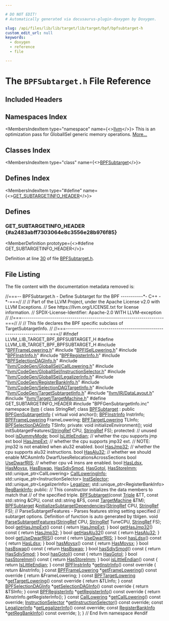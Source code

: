 ```yaml
---

# DO NOT EDIT!
# Automatically generated via docusaurus-plugin-doxygen by Doxygen.

slug: /api/files/lib/lib/target/lib/target/bpf/bpfsubtarget-h
custom_edit_url: null
keywords:
  - doxygen
  - reference
  - file

---
```





# The `BPFSubtarget.h` File Reference

<DoxygenPage pluginConfig={pluginConfig}>



## Included Headers

<IncludesList>
<IncludesListItem
  filePath="BPFFrameLowering.h"
  permalink="/docs/api/files/lib/lib/target/lib/target/bpf/bpfframelowering-h"
  isLocal="true" />
<IncludesListItem
  filePath="BPFISelLowering.h"
  permalink="/docs/api/files/lib/lib/target/lib/target/bpf/bpfisellowering-h"
  isLocal="true" />
<IncludesListItem
  filePath="BPFInstrInfo.h"
  permalink="/docs/api/files/lib/lib/target/lib/target/bpf/bpfinstrinfo-h"
  isLocal="true" />
<IncludesListItem
  filePath="BPFRegisterInfo.h"
  permalink="/docs/api/files/lib/lib/target/lib/target/bpf/bpfregisterinfo-h"
  isLocal="true" />
<IncludesListItem
  filePath="BPFSelectionDAGInfo.h"
  permalink="/docs/api/files/lib/lib/target/lib/target/bpf/bpfselectiondaginfo-h"
  isLocal="true" />
<IncludesListItem
  filePath="llvm/CodeGen/GlobalISel/CallLowering.h"
  permalink="/docs/api/files/include/include/llvm/include/llvm/codegen/include/llvm/codegen/globalisel/calllowering-h"
  isLocal="true" />
<IncludesListItem
  filePath="llvm/CodeGen/GlobalISel/InstructionSelector.h"
  permalink="/docs/api/files/include/include/llvm/include/llvm/codegen/include/llvm/codegen/globalisel/instructionselector-h"
  isLocal="true" />
<IncludesListItem
  filePath="llvm/CodeGen/GlobalISel/LegalizerInfo.h"
  permalink="/docs/api/files/include/include/llvm/include/llvm/codegen/include/llvm/codegen/globalisel/legalizerinfo-h"
  isLocal="true" />
<IncludesListItem
  filePath="llvm/CodeGen/RegisterBankInfo.h"
  permalink="/docs/api/files/include/include/llvm/include/llvm/codegen/registerbankinfo-h"
  isLocal="true" />
<IncludesListItem
  filePath="llvm/CodeGen/SelectionDAGTargetInfo.h"
  permalink="/docs/api/files/include/include/llvm/include/llvm/codegen/selectiondagtargetinfo-h"
  isLocal="true" />
<IncludesListItem
  filePath="llvm/CodeGen/TargetSubtargetInfo.h"
  permalink="/docs/api/files/include/include/llvm/include/llvm/codegen/targetsubtargetinfo-h"
  isLocal="true" />
<IncludesListItem
  filePath="llvm/IR/DataLayout.h"
  permalink="/docs/api/files/include/include/llvm/include/llvm/ir/datalayout-h"
  isLocal="true" />
<IncludesListItem
  filePath="llvm/Target/TargetMachine.h"
  permalink="/docs/api/files/include/include/llvm/include/llvm/target/targetmachine-h"
  isLocal="true" />
<IncludesListItem
  filePath="BPFGenSubtargetInfo.inc"
  permalink=""
  isLocal="true" />
</IncludesList>

## Namespaces Index

<MembersIndex>

<MembersIndexItem
  type="namespace"
  name={<><a href="/docs/api/namespaces/llvm">llvm</a></>}>
This is an optimization pass for GlobalISel generic memory operations. <a href="/docs/api/namespaces/llvm/#details">More...</a>
</MembersIndexItem>

</MembersIndex>

## Classes Index

<MembersIndex>

<MembersIndexItem
  type="class"
  name={<><a href="/docs/api/classes/llvm/bpfsubtarget">BPFSubtarget</a></>}>
</MembersIndexItem>

</MembersIndex>

## Defines Index

<MembersIndex>

<MembersIndexItem
  type="#define"
  name={<><a href="#a2483abff7303064e8c3556e28b976f85">GET&#95;SUBTARGETINFO&#95;HEADER</a></>}>
</MembersIndexItem>

</MembersIndex>


<SectionDefinition>

## Defines

### GET&#95;SUBTARGETINFO&#95;HEADER {#a2483abff7303064e8c3556e28b976f85}

<MemberDefinition
  prototype={<>#define GET&#95;SUBTARGETINFO&#95;HEADER</>}>

Definition at line <a href="#l00030">30</a> of file <a href="/docs/api/files/lib/lib/target/lib/target/bpf/bpfsubtarget-h">BPFSubtarget.h</a>.
</MemberDefinition>

</SectionDefinition>

## File Listing

The file content with the documentation metadata removed is:

<ProgramListing>

<Link id="l00001" /><CodeLine lineNumber="1"><span class="doxyHighlightComment">//===-- BPFSubtarget.h - Define Subtarget for the BPF -----------&#42;- C++ -&#42;-===//</span></CodeLine>
<Link id="l00002" /><CodeLine lineNumber="2"><span class="doxyHighlightComment">//</span></CodeLine>
<Link id="l00003" /><CodeLine lineNumber="3"><span class="doxyHighlightComment">// Part of the LLVM Project, under the Apache License v2.0 with LLVM Exceptions.</span></CodeLine>
<Link id="l00004" /><CodeLine lineNumber="4"><span class="doxyHighlightComment">// See https://llvm.org/LICENSE.txt for license information.</span></CodeLine>
<Link id="l00005" /><CodeLine lineNumber="5"><span class="doxyHighlightComment">// SPDX-License-Identifier: Apache-2.0 WITH LLVM-exception</span></CodeLine>
<Link id="l00006" /><CodeLine lineNumber="6"><span class="doxyHighlightComment">//</span></CodeLine>
<Link id="l00007" /><CodeLine lineNumber="7"><span class="doxyHighlightComment">//===----------------------------------------------------------------------===//</span></CodeLine>
<Link id="l00008" /><CodeLine lineNumber="8"><span class="doxyHighlightComment">//</span></CodeLine>
<Link id="l00009" /><CodeLine lineNumber="9"><span class="doxyHighlightComment">// This file declares the BPF specific subclass of TargetSubtargetInfo.</span></CodeLine>
<Link id="l00010" /><CodeLine lineNumber="10"><span class="doxyHighlightComment">//</span></CodeLine>
<Link id="l00011" /><CodeLine lineNumber="11"><span class="doxyHighlightComment">//===----------------------------------------------------------------------===//</span></CodeLine>
<Link id="l00012" /><CodeLine lineNumber="12"></CodeLine>
<Link id="l00013" /><CodeLine lineNumber="13"><span class="doxyHighlightPreprocessor">#ifndef LLVM&#95;LIB&#95;TARGET&#95;BPF&#95;BPFSUBTARGET&#95;H</span></CodeLine>
<Link id="l00014" /><CodeLine lineNumber="14"><span class="doxyHighlightPreprocessor">#define LLVM&#95;LIB&#95;TARGET&#95;BPF&#95;BPFSUBTARGET&#95;H</span></CodeLine>
<Link id="l00015" /><CodeLine lineNumber="15"></CodeLine>
<Link id="l00016" /><CodeLine lineNumber="16"><span class="doxyHighlightPreprocessor">#include &quot;<a href="/docs/api/files/lib/lib/target/lib/target/bpf/bpfframelowering-h">BPFFrameLowering.h</a>&quot;</span></CodeLine>
<Link id="l00017" /><CodeLine lineNumber="17"><span class="doxyHighlightPreprocessor">#include &quot;<a href="/docs/api/files/lib/lib/target/lib/target/bpf/bpfisellowering-h">BPFISelLowering.h</a>&quot;</span></CodeLine>
<Link id="l00018" /><CodeLine lineNumber="18"><span class="doxyHighlightPreprocessor">#include &quot;<a href="/docs/api/files/lib/lib/target/lib/target/bpf/bpfinstrinfo-h">BPFInstrInfo.h</a>&quot;</span></CodeLine>
<Link id="l00019" /><CodeLine lineNumber="19"><span class="doxyHighlightPreprocessor">#include &quot;<a href="/docs/api/files/lib/lib/target/lib/target/bpf/bpfregisterinfo-h">BPFRegisterInfo.h</a>&quot;</span></CodeLine>
<Link id="l00020" /><CodeLine lineNumber="20"><span class="doxyHighlightPreprocessor">#include &quot;<a href="/docs/api/files/lib/lib/target/lib/target/bpf/bpfselectiondaginfo-h">BPFSelectionDAGInfo.h</a>&quot;</span></CodeLine>
<Link id="l00021" /><CodeLine lineNumber="21"><span class="doxyHighlightPreprocessor">#include &quot;<a href="/docs/api/files/include/include/llvm/include/llvm/codegen/include/llvm/codegen/globalisel/calllowering-h">llvm/CodeGen/GlobalISel/CallLowering.h</a>&quot;</span></CodeLine>
<Link id="l00022" /><CodeLine lineNumber="22"><span class="doxyHighlightPreprocessor">#include &quot;<a href="/docs/api/files/include/include/llvm/include/llvm/codegen/include/llvm/codegen/globalisel/instructionselector-h">llvm/CodeGen/GlobalISel/InstructionSelector.h</a>&quot;</span></CodeLine>
<Link id="l00023" /><CodeLine lineNumber="23"><span class="doxyHighlightPreprocessor">#include &quot;<a href="/docs/api/files/include/include/llvm/include/llvm/codegen/include/llvm/codegen/globalisel/legalizerinfo-h">llvm/CodeGen/GlobalISel/LegalizerInfo.h</a>&quot;</span></CodeLine>
<Link id="l00024" /><CodeLine lineNumber="24"><span class="doxyHighlightPreprocessor">#include &quot;<a href="/docs/api/files/include/include/llvm/include/llvm/codegen/registerbankinfo-h">llvm/CodeGen/RegisterBankInfo.h</a>&quot;</span></CodeLine>
<Link id="l00025" /><CodeLine lineNumber="25"><span class="doxyHighlightPreprocessor">#include &quot;<a href="/docs/api/files/include/include/llvm/include/llvm/codegen/selectiondagtargetinfo-h">llvm/CodeGen/SelectionDAGTargetInfo.h</a>&quot;</span></CodeLine>
<Link id="l00026" /><CodeLine lineNumber="26"><span class="doxyHighlightPreprocessor">#include &quot;<a href="/docs/api/files/include/include/llvm/include/llvm/codegen/targetsubtargetinfo-h">llvm/CodeGen/TargetSubtargetInfo.h</a>&quot;</span></CodeLine>
<Link id="l00027" /><CodeLine lineNumber="27"><span class="doxyHighlightPreprocessor">#include &quot;<a href="/docs/api/files/include/include/llvm/include/llvm/ir/datalayout-h">llvm/IR/DataLayout.h</a>&quot;</span></CodeLine>
<Link id="l00028" /><CodeLine lineNumber="28"><span class="doxyHighlightPreprocessor">#include &quot;<a href="/docs/api/files/include/include/llvm/include/llvm/target/targetmachine-h">llvm/Target/TargetMachine.h</a>&quot;</span></CodeLine>
<Link id="l00029" /><CodeLine lineNumber="29"></CodeLine>
<Link id="l00030" /><CodeLine lineNumber="30" lineLink="#a2483abff7303064e8c3556e28b976f85"><span class="doxyHighlightPreprocessor">#define GET&#95;SUBTARGETINFO&#95;HEADER</span></CodeLine>
<Link id="l00031" /><CodeLine lineNumber="31"><span class="doxyHighlightPreprocessor">#include &quot;BPFGenSubtargetInfo.inc&quot;</span></CodeLine>
<Link id="l00032" /><CodeLine lineNumber="32"></CodeLine>
<Link id="l00033" /><CodeLine lineNumber="33"><span class="doxyHighlightKeyword">namespace </span><span class="doxyHighlight"><a href="/docs/api/namespaces/llvm">llvm</a> &#123;</span></CodeLine>
<Link id="l00034" /><CodeLine lineNumber="34"><span class="doxyHighlightKeyword">class </span><span class="doxyHighlight">StringRef;</span></CodeLine>
<Link id="l00035" /><CodeLine lineNumber="35"></CodeLine>
<Link id="l00036" /><CodeLine lineNumber="36" lineLink="/docs/api/classes/llvm/bpfsubtarget"><span class="doxyHighlightKeyword">class </span><span class="doxyHighlight"><a href="/docs/api/classes/llvm/bpfsubtarget/#a12762ee21e307b79f5c7594c7fd6e63a">BPFSubtarget</a> : </span><span class="doxyHighlightKeyword">public</span><span class="doxyHighlight"> <a href="/docs/api/classes/bpfgensubtargetinfo">BPFGenSubtargetInfo</a> &#123;</span></CodeLine>
<Link id="l00037" /><CodeLine lineNumber="37"><span class="doxyHighlight">  </span><span class="doxyHighlightKeyword">virtual</span><span class="doxyHighlight"> </span><span class="doxyHighlightKeywordType">void</span><span class="doxyHighlight"> anchor();</span></CodeLine>
<Link id="l00038" /><CodeLine lineNumber="38"><span class="doxyHighlight">  <a href="/docs/api/classes/llvm/bpfinstrinfo">BPFInstrInfo</a> InstrInfo;</span></CodeLine>
<Link id="l00039" /><CodeLine lineNumber="39"><span class="doxyHighlight">  <a href="/docs/api/classes/llvm/bpfframelowering">BPFFrameLowering</a> FrameLowering;</span></CodeLine>
<Link id="l00040" /><CodeLine lineNumber="40"><span class="doxyHighlight">  <a href="/docs/api/classes/llvm/bpftargetlowering">BPFTargetLowering</a> TLInfo;</span></CodeLine>
<Link id="l00041" /><CodeLine lineNumber="41"><span class="doxyHighlight">  <a href="/docs/api/classes/llvm/bpfselectiondaginfo">BPFSelectionDAGInfo</a> TSInfo;</span></CodeLine>
<Link id="l00042" /><CodeLine lineNumber="42"></CodeLine>
<Link id="l00043" /><CodeLine lineNumber="43"><span class="doxyHighlightKeyword">private</span><span class="doxyHighlight">:</span></CodeLine>
<Link id="l00044" /><CodeLine lineNumber="44"><span class="doxyHighlight">  </span><span class="doxyHighlightKeywordType">void</span><span class="doxyHighlight"> initializeEnvironment();</span></CodeLine>
<Link id="l00045" /><CodeLine lineNumber="45"><span class="doxyHighlight">  </span><span class="doxyHighlightKeywordType">void</span><span class="doxyHighlight"> initSubtargetFeatures(<a href="/docs/api/classes/llvm/stringref">StringRef</a> CPU, <a href="/docs/api/classes/llvm/stringref">StringRef</a> FS);</span></CodeLine>
<Link id="l00046" /><CodeLine lineNumber="46"></CodeLine>
<Link id="l00047" /><CodeLine lineNumber="47"><span class="doxyHighlightKeyword">protected</span><span class="doxyHighlight">:</span></CodeLine>
<Link id="l00048" /><CodeLine lineNumber="48"><span class="doxyHighlight">  </span><span class="doxyHighlightComment">// unused</span></CodeLine>
<Link id="l00049" /><CodeLine lineNumber="49" lineLink="/docs/api/classes/llvm/bpfsubtarget/#ae8faf5217b09c264f02eacbee7d3a567"><span class="doxyHighlight">  </span><span class="doxyHighlightKeywordType">bool</span><span class="doxyHighlight"> <a href="/docs/api/classes/llvm/bpfsubtarget/#ae8faf5217b09c264f02eacbee7d3a567">isDummyMode</a>;</span></CodeLine>
<Link id="l00050" /><CodeLine lineNumber="50"></CodeLine>
<Link id="l00051" /><CodeLine lineNumber="51" lineLink="/docs/api/classes/llvm/bpfsubtarget/#a9f5546daedc12249a58e196ed72bf1c2"><span class="doxyHighlight">  </span><span class="doxyHighlightKeywordType">bool</span><span class="doxyHighlight"> <a href="/docs/api/classes/llvm/bpfsubtarget/#a9f5546daedc12249a58e196ed72bf1c2">IsLittleEndian</a>;</span></CodeLine>
<Link id="l00052" /><CodeLine lineNumber="52"></CodeLine>
<Link id="l00053" /><CodeLine lineNumber="53"><span class="doxyHighlight">  </span><span class="doxyHighlightComment">// whether the cpu supports jmp ext</span></CodeLine>
<Link id="l00054" /><CodeLine lineNumber="54" lineLink="/docs/api/classes/llvm/bpfsubtarget/#a4b5eee2d1f9d72c532e5777107640e98"><span class="doxyHighlight">  </span><span class="doxyHighlightKeywordType">bool</span><span class="doxyHighlight"> <a href="/docs/api/classes/llvm/bpfsubtarget/#a4b5eee2d1f9d72c532e5777107640e98">HasJmpExt</a>;</span></CodeLine>
<Link id="l00055" /><CodeLine lineNumber="55"></CodeLine>
<Link id="l00056" /><CodeLine lineNumber="56"><span class="doxyHighlight">  </span><span class="doxyHighlightComment">// whether the cpu supports jmp32 ext.</span></CodeLine>
<Link id="l00057" /><CodeLine lineNumber="57"><span class="doxyHighlight">  </span><span class="doxyHighlightComment">// NOTE: jmp32 is not enabled when alu32 enabled.</span></CodeLine>
<Link id="l00058" /><CodeLine lineNumber="58" lineLink="/docs/api/classes/llvm/bpfsubtarget/#ab36fac9445d6e6a3f54c76f51203ed75"><span class="doxyHighlight">  </span><span class="doxyHighlightKeywordType">bool</span><span class="doxyHighlight"> <a href="/docs/api/classes/llvm/bpfsubtarget/#ab36fac9445d6e6a3f54c76f51203ed75">HasJmp32</a>;</span></CodeLine>
<Link id="l00059" /><CodeLine lineNumber="59"></CodeLine>
<Link id="l00060" /><CodeLine lineNumber="60"><span class="doxyHighlight">  </span><span class="doxyHighlightComment">// whether the cpu supports alu32 instructions.</span></CodeLine>
<Link id="l00061" /><CodeLine lineNumber="61" lineLink="/docs/api/classes/llvm/bpfsubtarget/#a0441efda13f70b66a72faa940dc284b8"><span class="doxyHighlight">  </span><span class="doxyHighlightKeywordType">bool</span><span class="doxyHighlight"> <a href="/docs/api/classes/llvm/bpfsubtarget/#a0441efda13f70b66a72faa940dc284b8">HasAlu32</a>;</span></CodeLine>
<Link id="l00062" /><CodeLine lineNumber="62"></CodeLine>
<Link id="l00063" /><CodeLine lineNumber="63"><span class="doxyHighlight">  </span><span class="doxyHighlightComment">// whether we should enable MCAsmInfo DwarfUsesRelocationsAcrossSections</span></CodeLine>
<Link id="l00064" /><CodeLine lineNumber="64" lineLink="/docs/api/classes/llvm/bpfsubtarget/#aa4f9d08b20272ae4572f5e472c60116f"><span class="doxyHighlight">  </span><span class="doxyHighlightKeywordType">bool</span><span class="doxyHighlight"> <a href="/docs/api/classes/llvm/bpfsubtarget/#aa4f9d08b20272ae4572f5e472c60116f">UseDwarfRIS</a>;</span></CodeLine>
<Link id="l00065" /><CodeLine lineNumber="65"></CodeLine>
<Link id="l00066" /><CodeLine lineNumber="66"><span class="doxyHighlight">  </span><span class="doxyHighlightComment">// whether cpu v4 insns are enabled.</span></CodeLine>
<Link id="l00067" /><CodeLine lineNumber="67" lineLink="/docs/api/classes/llvm/bpfsubtarget/#a0889bd38143383a397024c139c399603"><span class="doxyHighlight">  </span><span class="doxyHighlightKeywordType">bool</span><span class="doxyHighlight"> <a href="/docs/api/classes/llvm/bpfsubtarget/#ab80177300cbb68cb930613ac2c77e5fe">HasLdsx</a>, <a href="/docs/api/classes/llvm/bpfsubtarget/#ab6bfbab0d6e473240a5ba6ce94e0b908">HasMovsx</a>, <a href="/docs/api/classes/llvm/bpfsubtarget/#a0889bd38143383a397024c139c399603">HasBswap</a>, <a href="/docs/api/classes/llvm/bpfsubtarget/#aaae018b82e467ff958a55bfccecb5e38">HasSdivSmod</a>, <a href="/docs/api/classes/llvm/bpfsubtarget/#acb619d0dfe4716bc4fc5b33531437f51">HasGotol</a>, <a href="/docs/api/classes/llvm/bpfsubtarget/#a9e54c8f06c186f096669b77c7c8e6ec6">HasStoreImm</a>;</span></CodeLine>
<Link id="l00068" /><CodeLine lineNumber="68"></CodeLine>
<Link id="l00069" /><CodeLine lineNumber="69" lineLink="/docs/api/classes/llvm/bpfsubtarget/#a8b8ffea03f9ccb188321ab50031c3faa"><span class="doxyHighlight">  std::unique&#95;ptr&lt;CallLowering&gt; <a href="/docs/api/classes/llvm/bpfsubtarget/#a8b8ffea03f9ccb188321ab50031c3faa">CallLoweringInfo</a>;</span></CodeLine>
<Link id="l00070" /><CodeLine lineNumber="70" lineLink="/docs/api/classes/llvm/bpfsubtarget/#a5cce3ff3fdb0094b4bf7926b48a64ccc"><span class="doxyHighlight">  std::unique&#95;ptr&lt;InstructionSelector&gt; <a href="/docs/api/classes/llvm/bpfsubtarget/#a5cce3ff3fdb0094b4bf7926b48a64ccc">InstSelector</a>;</span></CodeLine>
<Link id="l00071" /><CodeLine lineNumber="71" lineLink="/docs/api/classes/llvm/bpfsubtarget/#a7268ffbd46f4bb70d4924f1b2526af39"><span class="doxyHighlight">  std::unique&#95;ptr&lt;LegalizerInfo&gt; <a href="/docs/api/classes/llvm/bpfsubtarget/#a7268ffbd46f4bb70d4924f1b2526af39">Legalizer</a>;</span></CodeLine>
<Link id="l00072" /><CodeLine lineNumber="72" lineLink="/docs/api/classes/llvm/bpfsubtarget/#ac6cabd1cf62f0109fcc7c0c287322d38"><span class="doxyHighlight">  std::unique&#95;ptr&lt;RegisterBankInfo&gt; <a href="/docs/api/classes/llvm/bpfsubtarget/#ac6cabd1cf62f0109fcc7c0c287322d38">RegBankInfo</a>;</span></CodeLine>
<Link id="l00073" /><CodeLine lineNumber="73"></CodeLine>
<Link id="l00074" /><CodeLine lineNumber="74"><span class="doxyHighlightKeyword">public</span><span class="doxyHighlight">:</span></CodeLine>
<Link id="l00075" /><CodeLine lineNumber="75"><span class="doxyHighlight">  </span><span class="doxyHighlightComment">// This constructor initializes the data members to match that</span></CodeLine>
<Link id="l00076" /><CodeLine lineNumber="76"><span class="doxyHighlight">  </span><span class="doxyHighlightComment">// of the specified triple.</span></CodeLine>
<Link id="l00077" /><CodeLine lineNumber="77"><span class="doxyHighlight">  <a href="/docs/api/classes/llvm/bpfsubtarget/#a12762ee21e307b79f5c7594c7fd6e63a">BPFSubtarget</a>(</span><span class="doxyHighlightKeyword">const</span><span class="doxyHighlight"> <a href="/docs/api/classes/llvm/triple">Triple</a> &amp;TT, </span><span class="doxyHighlightKeyword">const</span><span class="doxyHighlight"> std::string &amp;CPU, </span><span class="doxyHighlightKeyword">const</span><span class="doxyHighlight"> std::string &amp;FS,</span></CodeLine>
<Link id="l00078" /><CodeLine lineNumber="78"><span class="doxyHighlight">               </span><span class="doxyHighlightKeyword">const</span><span class="doxyHighlight"> <a href="/docs/api/classes/llvm/targetmachine">TargetMachine</a> &amp;TM);</span></CodeLine>
<Link id="l00079" /><CodeLine lineNumber="79"></CodeLine>
<Link id="l00080" /><CodeLine lineNumber="80"><span class="doxyHighlight">  <a href="/docs/api/classes/llvm/bpfsubtarget/#a12762ee21e307b79f5c7594c7fd6e63a">BPFSubtarget</a> &amp;<a href="/docs/api/classes/llvm/bpfsubtarget/#a4d43672231a5ab2a98f4b9718a111f74">initializeSubtargetDependencies</a>(<a href="/docs/api/classes/llvm/stringref">StringRef</a> CPU, <a href="/docs/api/classes/llvm/stringref">StringRef</a> FS);</span></CodeLine>
<Link id="l00081" /><CodeLine lineNumber="81"></CodeLine>
<Link id="l00082" /><CodeLine lineNumber="82"><span class="doxyHighlight">  </span><span class="doxyHighlightComment">// ParseSubtargetFeatures - Parses features string setting specified</span></CodeLine>
<Link id="l00083" /><CodeLine lineNumber="83"><span class="doxyHighlight">  </span><span class="doxyHighlightComment">// subtarget options.  Definition of function is auto generated by tblgen.</span></CodeLine>
<Link id="l00084" /><CodeLine lineNumber="84" lineLink="/docs/api/classes/llvm/bpfsubtarget/#af10dda6851d7f9ac160a3f69f4a6c4bd"><span class="doxyHighlight">  </span><span class="doxyHighlightKeywordType">void</span><span class="doxyHighlight"> <a href="/docs/api/classes/llvm/bpfsubtarget/#af10dda6851d7f9ac160a3f69f4a6c4bd">ParseSubtargetFeatures</a>(<a href="/docs/api/classes/llvm/stringref">StringRef</a> CPU, <a href="/docs/api/classes/llvm/stringref">StringRef</a> TuneCPU, <a href="/docs/api/classes/llvm/stringref">StringRef</a> FS);</span></CodeLine>
<Link id="l00085" /><CodeLine lineNumber="85" lineLink="/docs/api/classes/llvm/bpfsubtarget/#a73f4afceaae849cc2444831fefb7045f"><span class="doxyHighlight">  </span><span class="doxyHighlightKeywordType">bool</span><span class="doxyHighlight"> <a href="/docs/api/classes/llvm/bpfsubtarget/#a73f4afceaae849cc2444831fefb7045f">getHasJmpExt</a>()</span><span class="doxyHighlightKeyword"> const </span><span class="doxyHighlight">&#123; </span><span class="doxyHighlightKeywordFlow">return</span><span class="doxyHighlight"> <a href="/docs/api/classes/llvm/bpfsubtarget/#a4b5eee2d1f9d72c532e5777107640e98">HasJmpExt</a>; &#125;</span></CodeLine>
<Link id="l00086" /><CodeLine lineNumber="86" lineLink="/docs/api/classes/llvm/bpfsubtarget/#abed21af3c3ed410fbbde5a0ec67c79a6"><span class="doxyHighlight">  </span><span class="doxyHighlightKeywordType">bool</span><span class="doxyHighlight"> <a href="/docs/api/classes/llvm/bpfsubtarget/#abed21af3c3ed410fbbde5a0ec67c79a6">getHasJmp32</a>()</span><span class="doxyHighlightKeyword"> const </span><span class="doxyHighlight">&#123; </span><span class="doxyHighlightKeywordFlow">return</span><span class="doxyHighlight"> <a href="/docs/api/classes/llvm/bpfsubtarget/#ab36fac9445d6e6a3f54c76f51203ed75">HasJmp32</a>; &#125;</span></CodeLine>
<Link id="l00087" /><CodeLine lineNumber="87" lineLink="/docs/api/classes/llvm/bpfsubtarget/#af9a921127a02db4e41f601c83ad2a7df"><span class="doxyHighlight">  </span><span class="doxyHighlightKeywordType">bool</span><span class="doxyHighlight"> <a href="/docs/api/classes/llvm/bpfsubtarget/#af9a921127a02db4e41f601c83ad2a7df">getHasAlu32</a>()</span><span class="doxyHighlightKeyword"> const </span><span class="doxyHighlight">&#123; </span><span class="doxyHighlightKeywordFlow">return</span><span class="doxyHighlight"> <a href="/docs/api/classes/llvm/bpfsubtarget/#a0441efda13f70b66a72faa940dc284b8">HasAlu32</a>; &#125;</span></CodeLine>
<Link id="l00088" /><CodeLine lineNumber="88" lineLink="/docs/api/classes/llvm/bpfsubtarget/#a289daa9730ed3dbc379d3b9525400e20"><span class="doxyHighlight">  </span><span class="doxyHighlightKeywordType">bool</span><span class="doxyHighlight"> <a href="/docs/api/classes/llvm/bpfsubtarget/#a289daa9730ed3dbc379d3b9525400e20">getUseDwarfRIS</a>()</span><span class="doxyHighlightKeyword"> const </span><span class="doxyHighlight">&#123; </span><span class="doxyHighlightKeywordFlow">return</span><span class="doxyHighlight"> <a href="/docs/api/classes/llvm/bpfsubtarget/#aa4f9d08b20272ae4572f5e472c60116f">UseDwarfRIS</a>; &#125;</span></CodeLine>
<Link id="l00089" /><CodeLine lineNumber="89" lineLink="/docs/api/classes/llvm/bpfsubtarget/#aa5803e9679dc24980542992d1e36f48c"><span class="doxyHighlight">  </span><span class="doxyHighlightKeywordType">bool</span><span class="doxyHighlight"> <a href="/docs/api/classes/llvm/bpfsubtarget/#aa5803e9679dc24980542992d1e36f48c">hasLdsx</a>()</span><span class="doxyHighlightKeyword"> const </span><span class="doxyHighlight">&#123; </span><span class="doxyHighlightKeywordFlow">return</span><span class="doxyHighlight"> <a href="/docs/api/classes/llvm/bpfsubtarget/#ab80177300cbb68cb930613ac2c77e5fe">HasLdsx</a>; &#125;</span></CodeLine>
<Link id="l00090" /><CodeLine lineNumber="90" lineLink="/docs/api/classes/llvm/bpfsubtarget/#ab651fa4ef89db6d242a46450767e21b5"><span class="doxyHighlight">  </span><span class="doxyHighlightKeywordType">bool</span><span class="doxyHighlight"> <a href="/docs/api/classes/llvm/bpfsubtarget/#ab651fa4ef89db6d242a46450767e21b5">hasMovsx</a>()</span><span class="doxyHighlightKeyword"> const </span><span class="doxyHighlight">&#123; </span><span class="doxyHighlightKeywordFlow">return</span><span class="doxyHighlight"> <a href="/docs/api/classes/llvm/bpfsubtarget/#ab6bfbab0d6e473240a5ba6ce94e0b908">HasMovsx</a>; &#125;</span></CodeLine>
<Link id="l00091" /><CodeLine lineNumber="91" lineLink="/docs/api/classes/llvm/bpfsubtarget/#a630afce62c2a67927fbe0450935e4569"><span class="doxyHighlight">  </span><span class="doxyHighlightKeywordType">bool</span><span class="doxyHighlight"> <a href="/docs/api/classes/llvm/bpfsubtarget/#a630afce62c2a67927fbe0450935e4569">hasBswap</a>()</span><span class="doxyHighlightKeyword"> const </span><span class="doxyHighlight">&#123; </span><span class="doxyHighlightKeywordFlow">return</span><span class="doxyHighlight"> <a href="/docs/api/classes/llvm/bpfsubtarget/#a0889bd38143383a397024c139c399603">HasBswap</a>; &#125;</span></CodeLine>
<Link id="l00092" /><CodeLine lineNumber="92" lineLink="/docs/api/classes/llvm/bpfsubtarget/#a2a8fa3f4b46451c535b1e5936e519a9b"><span class="doxyHighlight">  </span><span class="doxyHighlightKeywordType">bool</span><span class="doxyHighlight"> <a href="/docs/api/classes/llvm/bpfsubtarget/#a2a8fa3f4b46451c535b1e5936e519a9b">hasSdivSmod</a>()</span><span class="doxyHighlightKeyword"> const </span><span class="doxyHighlight">&#123; </span><span class="doxyHighlightKeywordFlow">return</span><span class="doxyHighlight"> <a href="/docs/api/classes/llvm/bpfsubtarget/#aaae018b82e467ff958a55bfccecb5e38">HasSdivSmod</a>; &#125;</span></CodeLine>
<Link id="l00093" /><CodeLine lineNumber="93" lineLink="/docs/api/classes/llvm/bpfsubtarget/#aa8119dc16ac589a57ec04b24f0003d7e"><span class="doxyHighlight">  </span><span class="doxyHighlightKeywordType">bool</span><span class="doxyHighlight"> <a href="/docs/api/classes/llvm/bpfsubtarget/#aa8119dc16ac589a57ec04b24f0003d7e">hasGotol</a>()</span><span class="doxyHighlightKeyword"> const </span><span class="doxyHighlight">&#123; </span><span class="doxyHighlightKeywordFlow">return</span><span class="doxyHighlight"> <a href="/docs/api/classes/llvm/bpfsubtarget/#acb619d0dfe4716bc4fc5b33531437f51">HasGotol</a>; &#125;</span></CodeLine>
<Link id="l00094" /><CodeLine lineNumber="94" lineLink="/docs/api/classes/llvm/bpfsubtarget/#af2146b33b57c277715b230eb13a1c850"><span class="doxyHighlight">  </span><span class="doxyHighlightKeywordType">bool</span><span class="doxyHighlight"> <a href="/docs/api/classes/llvm/bpfsubtarget/#af2146b33b57c277715b230eb13a1c850">hasStoreImm</a>()</span><span class="doxyHighlightKeyword"> const </span><span class="doxyHighlight">&#123; </span><span class="doxyHighlightKeywordFlow">return</span><span class="doxyHighlight"> <a href="/docs/api/classes/llvm/bpfsubtarget/#a9e54c8f06c186f096669b77c7c8e6ec6">HasStoreImm</a>; &#125;</span></CodeLine>
<Link id="l00095" /><CodeLine lineNumber="95"></CodeLine>
<Link id="l00096" /><CodeLine lineNumber="96" lineLink="/docs/api/classes/llvm/bpfsubtarget/#ad7ba4586675e348bdcaf43edb4edbe70"><span class="doxyHighlight">  </span><span class="doxyHighlightKeywordType">bool</span><span class="doxyHighlight"> <a href="/docs/api/classes/llvm/bpfsubtarget/#ad7ba4586675e348bdcaf43edb4edbe70">isLittleEndian</a>()</span><span class="doxyHighlightKeyword"> const </span><span class="doxyHighlight">&#123; </span><span class="doxyHighlightKeywordFlow">return</span><span class="doxyHighlight"> <a href="/docs/api/classes/llvm/bpfsubtarget/#a9f5546daedc12249a58e196ed72bf1c2">IsLittleEndian</a>; &#125;</span></CodeLine>
<Link id="l00097" /><CodeLine lineNumber="97"></CodeLine>
<Link id="l00098" /><CodeLine lineNumber="98" lineLink="/docs/api/classes/llvm/bpfsubtarget/#a3a26d418c2e3cd6c22bea6bae3c0de12"><span class="doxyHighlight">  </span><span class="doxyHighlightKeyword">const</span><span class="doxyHighlight"> <a href="/docs/api/classes/llvm/bpfinstrinfo">BPFInstrInfo</a> &#42;<a href="/docs/api/classes/llvm/bpfsubtarget/#a3a26d418c2e3cd6c22bea6bae3c0de12">getInstrInfo</a>()</span><span class="doxyHighlightKeyword"> const override </span><span class="doxyHighlight">&#123; </span><span class="doxyHighlightKeywordFlow">return</span><span class="doxyHighlight"> &amp;InstrInfo; &#125;</span></CodeLine>
<Link id="l00099" /><CodeLine lineNumber="99" lineLink="/docs/api/classes/llvm/bpfsubtarget/#a6cadb707d86c6357babe7c46be669bf2"><span class="doxyHighlight">  </span><span class="doxyHighlightKeyword">const</span><span class="doxyHighlight"> <a href="/docs/api/classes/llvm/bpfframelowering">BPFFrameLowering</a> &#42;<a href="/docs/api/classes/llvm/bpfsubtarget/#a6cadb707d86c6357babe7c46be669bf2">getFrameLowering</a>()</span><span class="doxyHighlightKeyword"> const override </span><span class="doxyHighlight">&#123;</span></CodeLine>
<Link id="l00100" /><CodeLine lineNumber="100"><span class="doxyHighlight">    </span><span class="doxyHighlightKeywordFlow">return</span><span class="doxyHighlight"> &amp;FrameLowering;</span></CodeLine>
<Link id="l00101" /><CodeLine lineNumber="101"><span class="doxyHighlight">  &#125;</span></CodeLine>
<Link id="l00102" /><CodeLine lineNumber="102" lineLink="/docs/api/classes/llvm/bpfsubtarget/#ad6d1f2597adb546643c4316a6f4e7814"><span class="doxyHighlight">  </span><span class="doxyHighlightKeyword">const</span><span class="doxyHighlight"> <a href="/docs/api/classes/llvm/bpftargetlowering">BPFTargetLowering</a> &#42;<a href="/docs/api/classes/llvm/bpfsubtarget/#ad6d1f2597adb546643c4316a6f4e7814">getTargetLowering</a>()</span><span class="doxyHighlightKeyword"> const override </span><span class="doxyHighlight">&#123;</span></CodeLine>
<Link id="l00103" /><CodeLine lineNumber="103"><span class="doxyHighlight">    </span><span class="doxyHighlightKeywordFlow">return</span><span class="doxyHighlight"> &amp;TLInfo;</span></CodeLine>
<Link id="l00104" /><CodeLine lineNumber="104"><span class="doxyHighlight">  &#125;</span></CodeLine>
<Link id="l00105" /><CodeLine lineNumber="105" lineLink="/docs/api/classes/llvm/bpfsubtarget/#a8cbb387a7582a2af736a8f71e8c61137"><span class="doxyHighlight">  </span><span class="doxyHighlightKeyword">const</span><span class="doxyHighlight"> <a href="/docs/api/classes/llvm/bpfselectiondaginfo">BPFSelectionDAGInfo</a> &#42;<a href="/docs/api/classes/llvm/bpfsubtarget/#a8cbb387a7582a2af736a8f71e8c61137">getSelectionDAGInfo</a>()</span><span class="doxyHighlightKeyword"> const override </span><span class="doxyHighlight">&#123;</span></CodeLine>
<Link id="l00106" /><CodeLine lineNumber="106"><span class="doxyHighlight">    </span><span class="doxyHighlightKeywordFlow">return</span><span class="doxyHighlight"> &amp;TSInfo;</span></CodeLine>
<Link id="l00107" /><CodeLine lineNumber="107"><span class="doxyHighlight">  &#125;</span></CodeLine>
<Link id="l00108" /><CodeLine lineNumber="108" lineLink="/docs/api/classes/llvm/bpfsubtarget/#ac8d35dad93874ab572c7754aacaf6fc9"><span class="doxyHighlight">  </span><span class="doxyHighlightKeyword">const</span><span class="doxyHighlight"> <a href="/docs/api/structs/llvm/bpfregisterinfo">BPFRegisterInfo</a> &#42;<a href="/docs/api/classes/llvm/bpfsubtarget/#ac8d35dad93874ab572c7754aacaf6fc9">getRegisterInfo</a>()</span><span class="doxyHighlightKeyword"> const override </span><span class="doxyHighlight">&#123;</span></CodeLine>
<Link id="l00109" /><CodeLine lineNumber="109"><span class="doxyHighlight">    </span><span class="doxyHighlightKeywordFlow">return</span><span class="doxyHighlight"> &amp;InstrInfo.getRegisterInfo();</span></CodeLine>
<Link id="l00110" /><CodeLine lineNumber="110"><span class="doxyHighlight">  &#125;</span></CodeLine>
<Link id="l00111" /><CodeLine lineNumber="111"></CodeLine>
<Link id="l00112" /><CodeLine lineNumber="112"><span class="doxyHighlight">  </span><span class="doxyHighlightKeyword">const</span><span class="doxyHighlight"> <a href="/docs/api/classes/llvm/calllowering">CallLowering</a> &#42;<a href="/docs/api/classes/llvm/bpfsubtarget/#a9bde0d57e417c948ff017f29c4de00b8">getCallLowering</a>() </span><span class="doxyHighlightKeyword">const override</span><span class="doxyHighlight">;</span></CodeLine>
<Link id="l00113" /><CodeLine lineNumber="113"><span class="doxyHighlight">  <a href="/docs/api/classes/llvm/instructionselector">InstructionSelector</a> &#42;<a href="/docs/api/classes/llvm/bpfsubtarget/#a1743ef8a9fa4ee283780e942c18ab2ef">getInstructionSelector</a>() </span><span class="doxyHighlightKeyword">const override</span><span class="doxyHighlight">;</span></CodeLine>
<Link id="l00114" /><CodeLine lineNumber="114"><span class="doxyHighlight">  </span><span class="doxyHighlightKeyword">const</span><span class="doxyHighlight"> <a href="/docs/api/classes/llvm/legalizerinfo">LegalizerInfo</a> &#42;<a href="/docs/api/classes/llvm/bpfsubtarget/#ae27912b6743492fb598f85b7a16938e0">getLegalizerInfo</a>() </span><span class="doxyHighlightKeyword">const override</span><span class="doxyHighlight">;</span></CodeLine>
<Link id="l00115" /><CodeLine lineNumber="115"><span class="doxyHighlight">  </span><span class="doxyHighlightKeyword">const</span><span class="doxyHighlight"> <a href="/docs/api/classes/llvm/registerbankinfo">RegisterBankInfo</a> &#42;<a href="/docs/api/classes/llvm/bpfsubtarget/#acb455ce09be38a9e02d15d4090b751de">getRegBankInfo</a>() </span><span class="doxyHighlightKeyword">const override</span><span class="doxyHighlight">;</span></CodeLine>
<Link id="l00116" /><CodeLine lineNumber="116"><span class="doxyHighlight">&#125;;</span></CodeLine>
<Link id="l00117" /><CodeLine lineNumber="117"><span class="doxyHighlight">&#125; </span><span class="doxyHighlightComment">// End llvm namespace</span></CodeLine>
<Link id="l00118" /><CodeLine lineNumber="118"></CodeLine>
<Link id="l00119" /><CodeLine lineNumber="119"><span class="doxyHighlightPreprocessor">#endif</span></CodeLine>

</ProgramListing>


</DoxygenPage>
